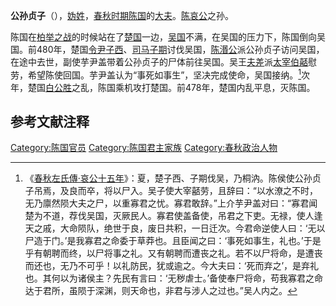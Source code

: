 {{模板:Infobox 先秦人物
|名称=公孙贞子
|姓=[[妫姓|妫]]
|氏=
|名=贞子
|字=
|别名=
|别字=
|谥号=
|时代=周朝
|国家=[[陈国|陈]] 
|身份=陈国公孙
|出生=
|逝世=前480年
|父=
|母=
|子女=
}}
'''公孙贞子'''（{{bd|？||前480年||catIdx=G}}），[[妫姓|妫姓]]，[[春秋时期|春秋时期]][[陈国|陈国]]的[[大夫_(官名)|大夫]]。[[陈哀公|陈哀公]]之孙。

陈国在[[柏举之战|柏举之战]]的时候站在了[[楚国|楚国]]一边，[[吴国|吴国]]不满，在吴国的压力下，陈国倒向吴国。前480年，楚国[[令尹|令尹]][[子西|子西]]、[[司马|司马]][[子期|子期]]讨伐吴国，[[陈湣公|陈湣公]]派公孙贞子访问吴国，在途中去世，副使芋尹盖带着公孙贞子的尸体前往吴国。吴王[[夫差|夫差]]派[[太宰|太宰]][[伯嚭|伯嚭]]慰劳，希望陈使回国。芋尹盖认为“事死如事生”，坚决完成使命，吴国接纳。<ref>《[[s:春秋左氏傳/哀公|春秋左氏傳·哀公十五年]]》：夏，楚子西、子期伐吴，乃桐汭。陈侯使公孙贞子吊焉，及良而卒，将以尸入。吴子使大宰嚭劳，且辞曰：“以水潦之不时，无乃廪然陨大夫之尸，以重寡君之忧。寡君敢辞。”上介芋尹盖对曰：“寡君闻楚为不道，荐伐吴国，灭厥民人。寡君使盖备使，吊君之下吏。无禄，使人逢天之戚，大命陨队，绝世于良，废日共积，一日迁次。今君命逆使人曰：‘无以尸造于门。’是我寡君之命委于草莽也。且臣闻之曰：‘事死如事生，礼也。’于是乎有朝聘而终，以尸将事之礼。又有朝聘而遭丧之礼。若不以尸将命，是遭丧而还也，无乃不可乎！以礼防民，犹或逾之。今大夫曰：‘死而弃之’，是弃礼也。其何以为诸侯主？先民有言曰：‘无秽虐士。’备使奉尸将命，苟我寡君之命达于君所，虽陨于深渊，则天命也，非君与涉人之过也。”吴人内之。</ref>次年，楚国[[白公胜|白公胜]]之乱，陈国乘机攻打楚国。前478年，楚国内乱平息，灭陈国。

==参考文献注释==
{{Reflist}}

[[Category:陈国官员|Category:陈国官员]]
[[Category:陈国君主家族|Category:陈国君主家族]]
[[Category:春秋政治人物|Category:春秋政治人物]]